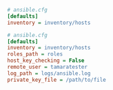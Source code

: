 <CodeSurferLayout>

```ini title="Set inventory in config file"
# ansible.cfg
[defaults]
inventory = inventory/hosts
```

```ini subtitle="...and a lot more"
# ansible.cfg
[defaults]
inventory = inventory/hosts
roles_path = roles
host_key_checking = False
remote_user = tamaratester
log_path = logs/ansible.log
private_key_file = /path/to/file
```

</CodeSurferLayout>
